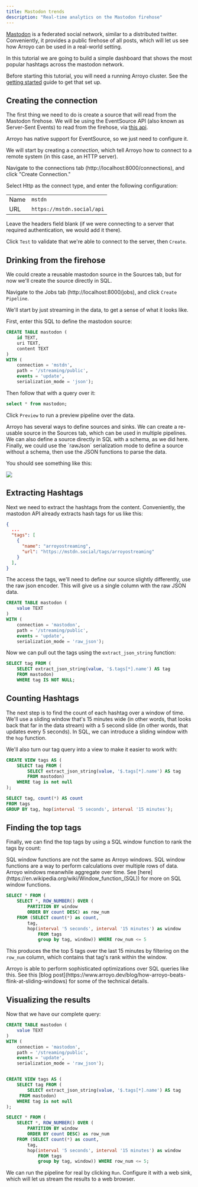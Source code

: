 ```yaml
---
title: Mastodon trends
description: "Real-time analytics on the Mastodon firehose"
---
```


[Mastodon](https://joinmastodon.org/) is a federated social network, similar to a distributed
twitter. Conveniently, it provides a public firehose of all posts, which will let us see how
Arroyo can be used in a real-world setting.

In this tutorial we are going to build a simple dashboard that shows the most popular hashtags
across the mastodon network.

Before starting this tutorial, you will need a running Arroyo cluster. See the [getting started](/getting-started)
guide to get that set up.

## Creating the connection

The first thing we need to do is create a source that will read from the Mastodon firehose. We
will be using the EventSource API (also known as Server-Sent Events) to read from the firehose, via
[this api](https://docs.joinmastodon.org/methods/streaming/#public).

Arroyo has native support for EventSource, so we just need to configure it.

We will start by creating a _connection_, which tell Arroyo how to connect to a remote system (in this
case, an HTTP server).

Navigate to the connections tab (http://localhost:8000/connections), and click "Create Connection."

Select Http as the connect type, and enter the following configuration:

|  |  |
| ---- | ------- |
| Name | `mstdn` |
| URL | `https://mstdn.social/api` |

Leave the headers field blank (if we were connecting to a server that required authentication, we would
add it there).

Click `Test` to validate that we're able to connect to the server, then `Create`.

## Drinking from the firehose

We could create a reusable mastodon source in the Sources tab, but for now we'll create the source
directly in SQL.

Navigate to the Jobs tab (http://localhost:8000/jobs), and click `Create Pipeline`.

We'll start by just streaming in the data, to get a sense of what it looks like.

First, enter this SQL to define the mastodon source:

```sql
CREATE TABLE mastodon (
    id TEXT,
    uri TEXT,
    content TEXT
)
WITH (
    connection = 'mstdn',
    path = '/streaming/public',
    events = 'update',
    serialization_mode = 'json');
```

Then follow that with a query over it:

```sql
select * from mastodon;
```

Click `Preview` to run a preview pipeline over the data.

<Tip>
    Arroyo has several ways to define sources and sinks. We can create a re-usable source in the Sources tab,
    which can be used in multiple pipelines. We can also define a source directly in SQL with a schema, as we
    did here. Finally, we could use the `rawJson` serialization mode to define a source without a schema, then
    use the JSON functions to parse the data.
</Tip>

You should see something like this:

<img src="/images/mastodon_firehose.png" />

## Extracting Hashtags

Next we need to extract the hashtags from the content. Conveniently, the mastodon API already extracts
hash tags for us like this:

```json
{
  ...
  "tags": [
    {
      "name": "arroyostreaming",
      "url": "https://mstdn.social/tags/arroyostreaming"
    }
  ],
}
```

The access the tags, we'll need to define our source slightly differently, use the raw json encoder. This
will give us a single column with the raw JSON data.

```sql
CREATE TABLE mastodon (
    value TEXT
)
WITH (
    connection = 'mastodon',
    path = '/streaming/public',
    events = 'update',
    serialization_mode = 'raw_json');
```

Now we can pull out the tags using the `extract_json_string` function:

```sql
SELECT tag FROM (
    SELECT extract_json_string(value, '$.tags[*].name') AS tag
    FROM mastodon)
    WHERE tag IS NOT NULL;
```

## Counting Hashtags

The next step is to find the count of each hashtag over a window of time.  We'll use a sliding window
that's 15 minutes wide (in other words, that looks back that far in the data stream) with a 5 second slide
(in other words, that updates every 5 seconds). In SQL, we can introduce a sliding window with the `hop`
function.

We'll also turn our tag query into a view to make it easier to work with:

```sql
CREATE VIEW tags AS (
    SELECT tag FROM (
        SELECT extract_json_string(value, '$.tags[*].name') AS tag
        FROM mastodon)
    WHERE tag is not null
);

SELECT tag, count(*) AS count
FROM tags
GROUP BY tag, hop(interval '5 seconds', interval '15 minutes');
```

## Finding the top tags

Finally, we can find the top tags by using a SQL window function to rank the tags by count:

<Tip>
    SQL window functions are not the same as Arroyo windows. SQL window functions are a way to
    perform calculations over multiple rows of data. Arroyo windows meanwhile aggregate over time.
    See [here](https://en.wikipedia.org/wiki/Window_function_(SQL)) for more on SQL window functions.
</Tip>

```sql
SELECT * FROM (
    SELECT *, ROW_NUMBER() OVER (
        PARTITION BY window
        ORDER BY count DESC) as row_num
    FROM (SELECT count(*) as count,
        tag,
        hop(interval '5 seconds', interval '15 minutes') as window
            FROM tags
            group by tag, window)) WHERE row_num <= 5
```

This produces the the top 5 tags over the last 15 minutes by filtering on the `row_num` column, which
contains that tag's rank within the window.

<Tip>
    Arroyo is able to perform sophisticated optimizations over SQL queries like this. See this
    [blog post](https://www.arroyo.dev/blog/how-arroyo-beats-flink-at-sliding-windows) for some
    of the technical details.
</Tip>


## Visualizing the results

Now that we have our complete query:

```sql
CREATE TABLE mastodon (
    value TEXT
)
WITH (
    connection = 'mastodon',
    path = '/streaming/public',
    events = 'update',
    serialization_mode = 'raw_json');


CREATE VIEW tags AS (
    SELECT tag FROM (
        SELECT extract_json_string(value, '$.tags[*].name') AS tag
     FROM mastodon)
    WHERE tag is not null
);

SELECT * FROM (
    SELECT *, ROW_NUMBER() OVER (
        PARTITION BY window
        ORDER BY count DESC) as row_num
    FROM (SELECT count(*) as count,
        tag,
        hop(interval '5 seconds', interval '15 minutes') as window
            FROM tags
            group by tag, window)) WHERE row_num <= 5;
```

We can run the pipeline for real by clicking `Run`. Configure it with a web sink, which will
let us stream the results to a web browser.
